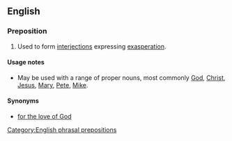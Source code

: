 ==English==

===Preposition===
{{en-prep|head=[[for]] [[the]] [[love]] [[of]]}}

# {{label|en|idiomatic}} Used to form [[interjection]]s expressing [[exasperation]].

====Usage notes====
* May be used with a range of proper nouns, most commonly [[God]], [[Christ]], [[Jesus]], [[Mary]], [[Pete]], [[Mike]].

====Synonyms====
* [[for the love of God]]

[[Category:English phrasal prepositions]]